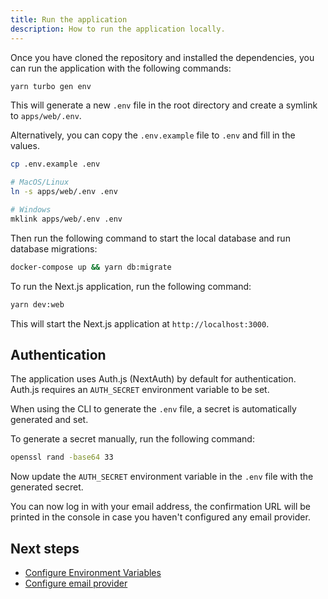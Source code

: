 ```yaml
---
title: Run the application
description: How to run the application locally.
---
```


Once you have cloned the repository and installed the dependencies, you can run the application with the following commands:

```bash
yarn turbo gen env
```

This will generate a new `.env` file in the root directory and create a symlink to `apps/web/.env`.

Alternatively, you can copy the `.env.example` file to `.env` and fill in the values.

```bash
cp .env.example .env

# MacOS/Linux
ln -s apps/web/.env .env

# Windows
mklink apps/web/.env .env
```

Then run the following command to start the local database and run database migrations:

```bash
docker-compose up && yarn db:migrate
```

To run the Next.js application, run the following command:

```bash
yarn dev:web
```

This will start the Next.js application at `http://localhost:3000`.

## Authentication

The application uses Auth.js (NextAuth) by default for authentication.
Auth.js requires an `AUTH_SECRET` environment variable to be set.

When using the CLI to generate the `.env` file, a secret is automatically generated and set.

To generate a secret manually, run the following command:

```bash
openssl rand -base64 33
```

Now update the `AUTH_SECRET` environment variable in the `.env` file with the generated secret.

You can now log in with your email address, the confirmation URL will be printed in the console in case you haven't configured any email provider.

## Next steps

- [Configure Environment Variables](/docs/nextjs-starter-kit/configuration/environment-variables)
- [Configure email provider](/docs/nextjs-starter-kit/configuration/email-provider)

